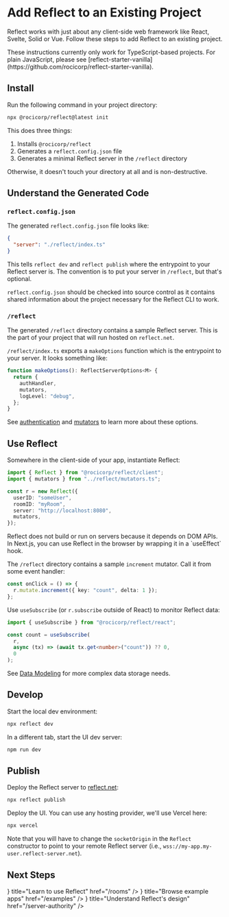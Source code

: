 
# Add Reflect to an Existing Project

Reflect works with just about any client-side web framework like React, Svelte, Solid or Vue. Follow these steps to add Reflect to an existing project.

<Callout type="warning">
  These instructions currently only work for TypeScript-based projects. For
  plain JavaScript, please see
  [reflect-starter-vanilla](https://github.com/rocicorp/reflect-starter-vanilla).
</Callout>

## Install

Run the following command in your project directory:

```bash copy
npx @rocicorp/reflect@latest init
```

This does three things:

1. Installs `@rocicorp/reflect`
2. Generates a `reflect.config.json` file
3. Generates a minimal Reflect server in the `/reflect` directory

Otherwise, it doesn't touch your directory at all and is non-destructive.

## Understand the Generated Code

### `reflect.config.json`

The generated `reflect.config.json` file looks like:

```json
{
  "server": "./reflect/index.ts"
}
```

This tells `reflect dev` and `reflect publish` where the entrypoint to your Reflect server is. The convention is to put your server in `/reflect`, but that's optional.

`reflect.config.json` should be checked into source control as it contains shared information about the project necessary for the Reflect CLI to work.

### `/reflect`

The generated `/reflect` directory contains a sample Reflect server. This is the part of your project that will run hosted on `reflect.net`.

`/reflect/index.ts` exports a `makeOptions` function which is the entrypoint to your server. It looks something like:

```ts
function makeOptions(): ReflectServerOptions<M> {
  return {
    authHandler,
    mutators,
    logLevel: "debug",
  };
}
```

See [authentication](/authentication) and [mutators](/mutators) to learn more about these options.

## Use Reflect

Somewhere in the client-side of your app, instantiate Reflect:

```ts copy
import { Reflect } from "@rocicorp/reflect/client";
import { mutators } from "../reflect/mutators.ts";

const r = new Reflect({
  userID: "someUser",
  roomID: "myRoom",
  server: "http://localhost:8080",
  mutators,
});
```

<Callout type="info">
  Reflect does not build or run on servers because it depends on DOM APIs. In
  Next.js, you can use Reflect in the browser by wrapping it in a `useEffect`
  hook.
</Callout>

The `/reflect` directory contains a sample `increment` mutator. Call it from some event handler:

```ts copy
const onClick = () => {
  r.mutate.increment({ key: "count", delta: 1 });
};
```

Use `useSubscribe` (or `r.subscribe` outside of React) to monitor Reflect data:

```ts copy
import { useSubscribe } from "@rocicorp/reflect/react";

const count = useSubscribe(
  r,
  async (tx) => (await tx.get<number>("count")) ?? 0,
  0
);
```

See [Data Modeling](./data-modeling) for more complex data storage needs.

## Develop

Start the local dev environment:

```bash copy
npx reflect dev
```

In a different tab, start the UI dev server:

```bash copy
npm run dev
```

## Publish

Deploy the Reflect server to [reflect.net](https://reflect.net/):

```bash copy
npx reflect publish
```

Deploy the UI. You can use any hosting provider, we'll use Vercel here:

```bash copy
npx vercel
```

Note that you will have to change the `socketOrigin` in the `Reflect` constructor to point to your remote Reflect server (i.e., `wss://my-app.my-user.reflect-server.net`).

## Next Steps

<Cards>
  <Card icon={<HowTo />} title="Learn to use Reflect" href="/rooms" />
  <Card icon={<Examples />} title="Browse example apps" href="/examples" />
  <Card
    icon={<HowTo />}
    title="Understand Reflect's design"
    href="/server-authority"
  />
</Cards>
